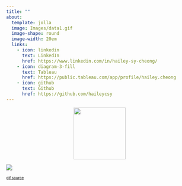 ```yaml
---
title: ""
about:
  template: jolla
  image: Images/data1.gif
  image-shape: round
  image-width: 20em
  links: 
    - icon: linkedin
      text: LinkedIn
      href: https://www.linkedin.com/in/hailey-sy-cheong/
    - icon: diagram-3-fill
      text: Tableau
      href: https://public.tableau.com/app/profile/hailey.cheong
    - icon: github
      text: Github
      href: https://github.com/haileycsy
---
```


![](Images/Name_Logo3.png){height="140px" style="display: block; margin: 0 auto;"}

![](Images/er_cv.png){style="display: block; margin: 0 auto;"}

<font size="1">[gif source](https://media.giphy.com/media/v1.Y2lkPTc5MGI3NjExOTUyNDdiODM1NTAwYzM5ZDZjMDlkMzk3ZGE0MDE2Y2FiYTM4ZGUzYSZjdD1n/HUplkVCPY7jTW/giphy.gif)</font>

